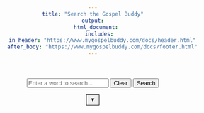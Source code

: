 ```yaml
---
title: "Search the Gospel Buddy"
output:
  html_document:
    includes:
      in_header: "https://www.mygospelbuddy.com/docs/header.html"
      after_body: "https://www.mygospelbuddy.com/docs/footer.html"
---
```


<head>
<style>
  body {
    text-align: center;
  }
  #plotContainer {
    position: relative;
    width: 100%;
    max-width: 600px;
    max-height: 80vh; /* Limits the height to 80% of the viewport height */
    margin: auto;
    overflow: hidden; /* Ensures no overflow */
  }
  canvas {
    width: 100% !important;
    height: auto !important;
    max-height: 100%;
  }
  
  .dropdown {
    position: relative;
    display: inline-block;
  }
  
  .dropbtn {
      background-color: #00000; /* Gray background */
      color: black; /* Black text */
      padding: 5px 8px; /* Less padding */
      font-size: 12px;
      border: 1px solid black; /* Black border */
      cursor: pointer;
  }
  
  .dropbtn::after {
      content: '\25BC'; /* Black down-pointing triangle */
      font-size: 12px;
      color: black;
  }
  
  .dropdown-content {
      display: none;
      position: absolute;
      background-color: #f9f9f9;
      min-width: 160px;
      box-shadow: 0px 8px 16px 0px rgba(0,0,0,0.2);
      z-index: 1;
      left: 50%;
      transform: translateX(-50%);
  }
  
  .dropdown-content label {
      color: black;
      padding: 12px 16px;
      text-decoration: none;
      display: block;
  }
  
  .dropdown:hover .dropdown-content {
      display: block;
  }
  
  .clickable-cell {
      background-color: #FFF5E6;
      cursor: pointer;
      transition: background-color 0.2s;
  }

  .clickable-cell:active {
      background-color: #FFD580;
  }

  .clickable-cell:hover {
      background-color: #FFE5B4;
  }

  .loader {
      display: none; /* Hide the loader initially */
      position: absolute;
      top: 30%;
      left: 40%;
      transform: translate(0%, 0%);
      border: 10px solid #f3f3f3; /* Light grey */
      border-top: 10px solid #3498db; /* Blue */
      border-radius: 50%;
      width: 80px;
      height: 80px;
      animation: spin 2s linear infinite;
      z-index: 1000; /* Ensure it appears above other elements */
  }

  @keyframes spin {
      0% { transform: rotate(0deg); }
      100% { transform: rotate(360deg); }
  }
</style>

</head>

<script src="https://www.mygospelbuddy.com/search/words-search.js"></script>

<br><br>
<input type="text" id="wordInput" placeholder="Enter a word to search...">
<button onclick="clearSearch()">Clear</button>
<button onclick="searchAndDisplay()">Search</button>

<div class="dropdown">
  <button id="dropdownButton" class="dropbtn"></button>
  <div id="dropdownContent" class="dropdown-content">
  <label>by conference  <input type="checkbox" id="conferenceToggle"></label>
  <label for="tableModeToggle">Table-Mode  <input type="checkbox" id="tableModeToggle"></label>
  </div>
</div>

<br>

<div id="plotContainer">
  <canvas id="plotCanvas"></canvas>
  <div id="loader" class="loader"></div>
</div>

<div id="legendContainer">
</div>

<br>

<div id="tableContainer">
</div>
